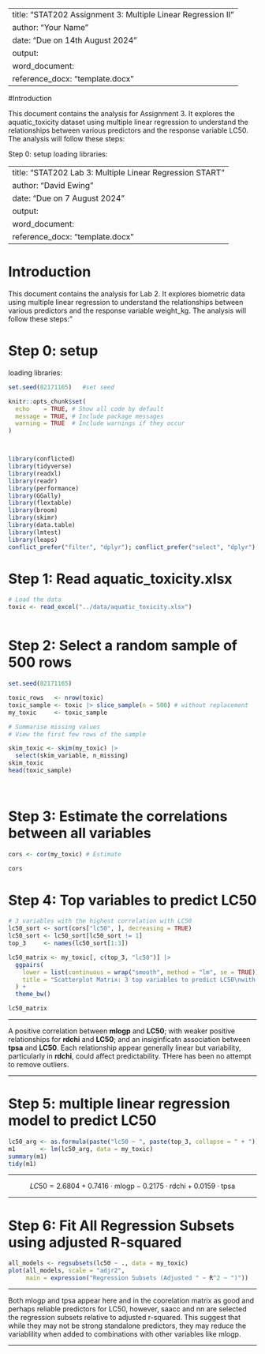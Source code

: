 
---
title: "STAT202 Assignment 3: Multiple Linear Regression II"
author: "Your Name"
date: "Due on 14th August 2024"
output:
   word_document:
      reference_docx: "template.docx"
---

#Introduction

This document contains the analysis for Assignment 3. It explores the aquatic_toxicity dataset using multiple linear regression to understand the relationships between various predictors and the response variable LC50. The analysis will follow these steps:

\newpage

Step 0: setup
loading libraries:





---
title: "STAT202 Lab 3: Multiple Linear Regression START"
author: "David Ewing"
date: "Due on 7 August 2024"
output: 
  word_document:
    reference_docx: "template.docx"
---

# Introduction
This document contains the analysis for Lab 2. It explores biometric data using multiple linear regression to understand the relationships between various predictors and the response variable weight_kg. The analysis will follow these steps:"
  
\newpage 

# Step 0: setup
loading  libraries:

```r

set.seed(82171165)   #set seed 

knitr::opts_chunk$set(
  echo    = TRUE, # Show all code by default
  message = TRUE, # Include package messages
  warning = TRUE  # Include warnings if they occur
)



library(conflicted)
library(tidyverse)
library(readxl)
library(readr) 
library(performance)
library(GGally)
library(flextable)
library(broom)
library(skimr)
library(data.table)
library(lmtest)  
library(leaps)
conflict_prefer("filter", "dplyr"); conflict_prefer("select", "dplyr")

```

\newpage 

# Step 1: Read aquatic_toxicity.xlsx

```r
# Load the data
toxic <- read_excel("../data/aquatic_toxicity.xlsx")



``` 



# Step 2: Select a random sample of 500 rows 

```r
set.seed(82171165)

toxic_rows   <- nrow(toxic)
toxic_sample <- toxic |> slice_sample(n = 500) # without replacement
my_toxic     <- toxic_sample

# Summarise missing values 
# View the first few rows of the sample

skim_toxic <- skim(my_toxic) |>
  select(skim_variable, n_missing)
skim_toxic                           
head(toxic_sample)                   

 
```

\newpage

# Step 3: Estimate the correlations between all variables

```r


cors <- cor(my_toxic) # Estimate 

cors
```
# Step 4: Top variables to predict LC50 

```r

# 3 variables with the highest correlation with LC50
lc50_sort <- sort(cors["lc50", ], decreasing = TRUE)
lc50_sort <- lc50_sort[lc50_sort != 1]
top_3     <- names(lc50_sort[1:3])

lc50_matrix <- my_toxic[, c(top_3, "lc50")] |>
  ggpairs(
    lower = list(continuous = wrap("smooth", method = "lm", se = TRUE)),
    title = "Scatterplot Matrix: 3 top variables to predict LC50\nwith Confidence Interval"
  ) +
  theme_bw()

```
\newpage 

```r

lc50_matrix

```

---

A positive correlation between **mlogp** and **LC50**; with weaker positive relationships for **rdchi** and **LC50**; and an insiginficatn association between  **tpsa** and **LC50**. Each relationship appear generally linear but variability, particularly in **rdchi**, could affect predictability. THere has been no attempt to remove outliers. 

---

\newpage 

# Step 5: multiple linear regression model to predict LC50

```r

lc50_arg <- as.formula(paste("lc50 ~ ", paste(top_3, collapse = " + ")))
m1       <- lm(lc50_arg, data = my_toxic)
summary(m1)
tidy(m1)
```

---

$$
LC50 = 2.6804 + 0.7416 \cdot \text{mlogp} - 0.2175 \cdot \text{rdchi} + 0.0159 \cdot \text{tpsa}
$$

---

\newpage 

# Step 6: Fit All Regression Subsets using adjusted R-squared

```r

all_models <- regsubsets(lc50 ~ ., data = my_toxic)
plot(all_models, scale = "adjr2", 
     main = expression("Regression Subsets (Adjusted " ~ R^2 ~ ")"))
```

---

Both mlogp and tpsa appear here and in the coorelation matrix as good and perhaps reliable predictors for LC50, however, saacc and nn are selected the regression subsets relative to adjusted r-squared. This suggest that while they may not be strong standalone predictors, they may reduce the variablility when added to  combinations with other variables like mlogp.  

---



